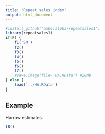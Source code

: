 ```yaml
---
title: "Repeat sales index"
output: html_document
---
```


```r
#install_github('amberalpha/repeatsales1')
library(repeatsales1) 
if(F) {
	f1('SM')
	f2()
	f3()
	f4()
	f5()
	f6()
	f7()
	#save.image(file='HA.RData') #28MB
} else {
	load('../HA.RData')
}
```

## Example

Harrow estimates.

```r
f8()
```

